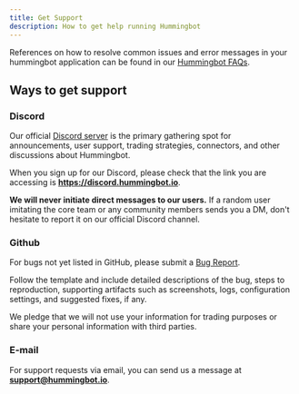 ```yaml
---
title: Get Support
description: How to get help running Hummingbot
---
```



References on how to resolve common issues and error messages in your hummingbot application can be found in our [Hummingbot FAQs](/resources/faq/).

<Callout
  type="danger"
  body="Beware of scammers imitating core team and community members. We will NEVER solicit funds from our users, and we will NEVER ask anyone for any sensitive information, e.g., passwords, private keys, etc."
/>

## Ways to get support

### Discord

Our official [Discord server](https://discord.hummingbot.io) is the primary gathering spot for announcements, user support, trading strategies, connectors, and other discussions about Hummingbot.

When you sign up for our Discord, please check that the link you are accessing is **https://discord.hummingbot.io**.

**We will never initiate direct messages to our users.** If a random user imitating the core team or any community members sends you a DM, don't hesitate to report it on our official Discord channel.

<Callout
  type="note"
  body="Currently, our Discord server and WeChat(Chinese) are the only officially-supported online Hummingbot community. We do not maintain any other communities on Telegram, Slack, or other applications. Please beware that any such communities (except for the official Hummingbot Discord and WeChat(Chinese)) may be scams."
/>

### Github

For bugs not yet listed in GitHub, please submit a [Bug Report](https://github.com/CoinAlpha/hummingbot/issues/new?assignees=&labels=bug&template=bug_report.md&title=%5BBUG%5D).

Follow the template and include detailed descriptions of the bug, steps to reproduction, supporting artifacts such as screenshots, logs, configuration settings, and suggested fixes, if any.

We pledge that we will not use your information for trading purposes or share your personal information with third parties.

### E-mail

For support requests via email, you can send us a message at **support@hummingbot.io**.
